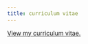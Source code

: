 ```yaml
---
title: curriculum vitae
---
```


[View my curriculum vitae.]('https://nd.academia.edu/KelseyMReese/CurriculumVitae')
